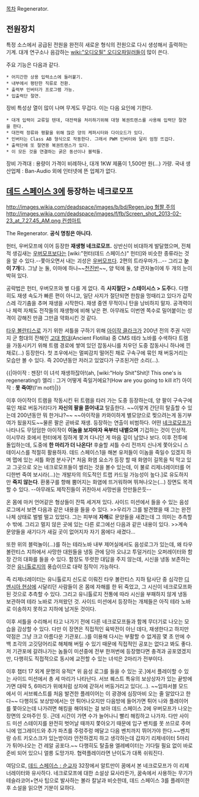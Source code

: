 [[목차]]
Regenerator.

== 전원장치 ==
특정 소스에서 공급된 전원을 완전히 새로운 형식의 전원으로 다시 생성해서 출력하는 기계. 대개 연구소나 음감하는 [[wiki:"오디오필" 오디오파일러]]들이 많이 쓴다.

주요 기능은 다음과 같다.

 * 어지간한 상용 입력소스에 들러붙기.
 * 내부에서 평탄한 직류로 전환.
 * 출력부 인버터가 프로그램 가능.
 * 입출력단 절연.

장비 특성상 열이 많이 나며 무게도 무겁다. 이는 다음 요인에 기한다.

 * 대개 입력이 교류일 텐데, 대전력을 처리하기위해 대형 복권트렌스를 사용해 입력단 절연을 한다.
 * 대전력 정류와 평활을 위해 많은 양의 케퍼시터와 다이오드가 있다.
 * 인버터는 Class AB 형식으로 작동한다. 그래서 PWM 인버터와 달리 엄청 뜨겁다.
 * 출력단에 또 절연용 복권트렌스가 있다.
 * 이 모든 것을 연결하는 굵은 동선이나 블럭들.

장비 가격대 : 용량이 가격이 비례하나, 대개 1KW 제품이 1,500만 원(…) 가량.
국내 생산업체 : Ban-Audio 외에 인터넷에 뜬 업체가 없다.

== [[데드 스페이스 3]]에 등장하는 네크로모프 ==
[[http://images.wikia.com/deadspace/images/b/bd/Regen.jpg 혐짤 주의]] [[http://images.wikia.com/deadspace/images/f/fb/Screen_shot_2013-02-23_at_7.27.45_AM.png 컨셉아트]]

The Regenerator. '''공식 명칭은 아니다.'''

헌터, 우버모프에 이어 등장한 '''재생형 네크로모프.''' 상반신이 비대하게 발달했으며, 전체적 생김새는 [[우버모프]]보다는 [wiki:"헌터(데드 스페이스)" 헌터]와 비슷한 종류라는 것을 알 수 있다.--쫓아오면서 내는 괴성은 [[우버모프]]다. 2편의 트라우마가...-- 그리고 '''눈이 7개'''다. 그냥 눈 둘, 이마에 하나~~[[천진반]]~~, 양 턱에 둘, 양 관자놀이에 두 개의 눈이 박혀 있다.

공략법은 헌터, 우버모프와 별 다를 게 없다. 즉 '''사지절단 > 스테이시스 > 도주'''다. 다행히도 재생 속도가 빠른 편이 아니고, 일단 사지가 절단되면 한참을 멍때리고 있다가 갑작스레 각기춤을 추며 재생을 시작한다. 재생 중엔 무적이니 탄을 낭비하지 말자. 공격력이나 체력 자체도 전작들의 재생형에 비해 낮은 편. 아무래도 이번엔 쪽수로 밀어붙이는 성격이 강해진 만큼 그만큼 약화시킨 것 같다. 

[[타우 볼란티스]]로 가기 위한 셔틀을 구하기 위해 [[아이작 클라크]]가 200년 전의 주권 식민지 군 함대의 잔해인 [[고대 함대]](Ancient Flotilla) 중 CMS 테라 노바를 수색하다 트램을 가동시키기 위해 트램 경로에 쌓여 있던 잡동사니를 치우던 도중 잡동사니 하나에 낀 채로(…) 등장한다. 첫 조우에서는 멀찌감치 떨어진 채로 구속구에 묶인 채 버둥거리는 모습만 볼 수 있다. 즉 200년동안 저러고 있었다가 구조된거란 소리(...).

{{|아이작 : 젠장! 이 녀석 재생하잖아!(ah, [wiki:"Holy Shit"Shit]! This one's is regenerating!)
엘리 : 그거 어떻게 죽일거에요?(How are you going to kill it?)
아이작 : '''못 죽여!'''(I'm not!)|}}

이후 아이작이 트램을 작동시킨 뒤 트램을 타러 가는 도중 등장하는데, 양 팔이 구속구에 묶인 채로 버둥거리다가 '''자신의 팔을 뜯어내고''' 탈출한다. ~~이렇게 간단히 탈출할 수 있는데 200년동안 뭐 한거냐?~~ ~~아이작을 카와이하게 별모양으로 찢으려는게 동기부여가 됬을지도~~물론 팔은 곧바로 재생. 등장하는 연출이 비범하다. 어떤 [[네크로모프]]가 나타나도 무덤덤한 아이작이 '''이놈을 보자마자 욕부터 내뱉으며''' 기겁하는 것이 인상적. 이시무라 호에서 헌터에게 징하게 쫓겨 다니던 게 마음 깊이 남았나 보다. 이후 전투에 돌입하는데, 도중에 '''한 마리가 더 나온다!''' 후술할 셔틀 수리 전까지 신나게 쫓아오니 스테이시스를 적절히 활용하자. 데드 스페이스1을 해본 유저들이 이놈을 죽일수 있겠지 하며 맵에 있는 셔틀 화염 분사구[* 처음 화염 요소가 등장 할 때 화염이 길목을 턱 막고 있고 그곳으로 오는 네크로모프들이 썰리는 것을 볼수 있는데, 이 불로 리제너레이터를 어디한번 죽여 보시라(...)는 개발자의 의도적인 트랩 카드일 가능성이 높다.]로 유도하지만 '''죽지 않는다'''. 환풍구를 향해 뿜어지는 화염에 뜨거워하며 뛰쳐나오는(...) 장면도 목격할 수 있다. --아무래도 제작진들이 귀찬아서 사망씬을 안만들은듯--

온 몸에 마커 언어같은 형상들이 잔뜩 세겨져 있다. 사이드 미션에서 들을 수 있는 음성 로그에서 보면 다음과 같은 내용을 들을 수 있다.
>>우리가 그를 발견했을 때 그는 완전 나체 상태로 벌벌 떨고 있었다. 그는 피부에 '''자해'''로 문양들을 새겼는데 그 의미는 추측할 수 밖에.
그리고 멀지 않은 곳에 있는 다른 로그에선 다음과 같은 내용이 있다.
>>계속 문양들을 새기다가 새길 곳이 없어지자 자기 몸에다 새겼다...

또한 위의 블럭놀이(...)를 하는 테라노바 내부 제어실에서도 음성로그가 있는데, 왜 타우 볼란티스 지하에서 사망한 대원들을 냉동 관에 담아 오냐고 투덜거리는 오퍼레이터와 함장 간의 대화를 들을 수 있다. 함장도 뚜렷한 대답을 주지 않는데, 시신을 냉동 보존하는 것은 [[유니톨로지]]의 풍습이므로 대략 짐작이 가능하다.  

즉 리제너레이터는 유니톨로지 신도로 이뤄진 타우 볼란티스 지하 탐사단 중 심각한 [[디멘시아 현상]]에 시달리던 사람들이 온 몸에 자해를 한 뒤 죽었고, 그 시신이 네크로모프화 된 것으로 추측할 수 있다. 그리고 유니톨로지 전통에 따라 시신을 부패하지 않게 냉동 보관하여 테라 노바로 가져왔던 것. 사이드 미션에서 등장하는 개체들은 아직 테라 노바로 이송하지 못하고 지하에 남겨둔 것이다.

이후 셔틀을 수리해서 타고 나가기 전에 다른 네크로모프들과 함께 무더기로 나오는 모습을 감상할 수 있다. 다만 이 장면은 직접적인 육박전이 아닌 데다, 재생한다고 하지만 약점은 그냥 크고 아름다운 기관포(...)를 이용해 다시는 부활할 수 없게끔 몇 초 만에 수백 조각의 고깃덩어리로 해체해 버릴 수 있기 때문에 직접적인 공포는 없다고 봐도 좋다. 저 기관포에 갈려나가는 놈들이 미션중에 전부 한꺼번에 등장했다면 충격과 공포였겠지만, 다행히도 직접적으로 동시에 교전할 수 있는 녀석은 2마리가 전부이다.

이후 챕터 17 외계 문명의 유적[* 위 음성 로그를 들을 수 있는 곳.]에서 플레이할 수 있는 사이드 미션에서 총 세 마리가 나타난다. 서브 퀘스트 특유의 보상상자가 있는 끝방에 가면 대략 5, 6마리가 위에처럼 상자에 갇혀서 버둥거리고 있다(...). ~~임파서블 모드에서 이 서브퀘스트를 처음 발견한 플레이어는 이 광경에 심장마비 오는 줄 알았다고 한다~~ 다행히도 보상방에서는 안 튀어나오지만 다음방에 들어가면 튀어 나와 플레이어를 쫓아오는데 나가려면 해킹을 해야되는 걸 보아 데드 스페이스 2에 우버모프가 나오는 장면의 오마주인 듯. 근데 시간이 가면 수가 늘어나니 빨리 해킹하고 나가자. 다만 사이드 미션 스테이지를 완전히 벗어날 때까지 쫓아오기 때문에 입구 벤치를 못 쓰므로 주머니에 업그레이드와 추가 파츠를 주렁주렁 메달고 다음 벤치까지 뛰어가야 한다.~~벤치랑 슈트 키오스크가 있는방이라 안전하겠지 하고 생각하는데 갑자기 리제네이터 5마리가 튀어나오는 건 레알 공포다.~~ 다행히도 탈출용 엘레베이터는 기다릴 필요 없이 바로 준비 되어 있으니 얼릉 도망가자. 협력플레이라면 난이도가 대폭 쉬워진다.

여담으로, [[데드 스페이스 : 순교자]] 32장에서 알트만이 꿈에서 본 네크로모프가 이 리제너레이터와 유사하다. 네크로모프에 대한 소설상 묘사라든가, 꿈속에서 사용하는 무기가 테슬라코어+연사 팁으로 발사하는 볼라 칼날과 비슷한데, 데드 스페이스 3를 플레이한 후 소설을 읽으면 기분이 묘하다.
